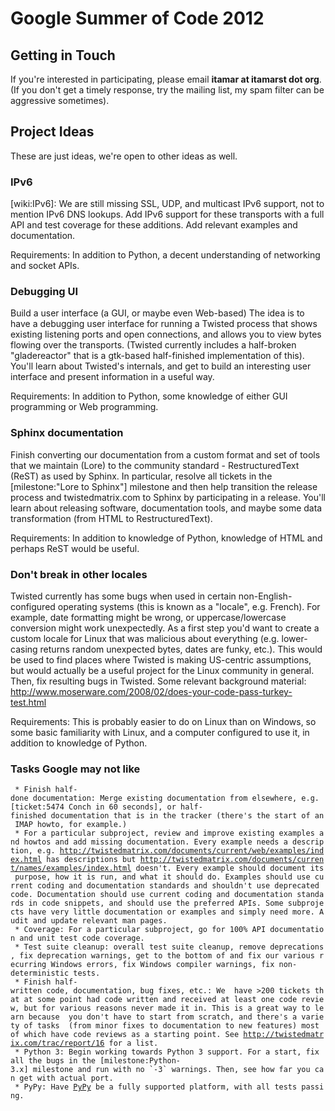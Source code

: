 = Google Summer of Code 2012 =

== Getting in Touch ==
If you're interested in participating, please email '''itamar at itamarst dot org'''. (If you don't get a timely response, try the mailing list, my spam filter can be aggressive sometimes).

== Project Ideas ==

These are just ideas, we're open to other ideas as well.


=== IPv6 ===

[wiki:IPv6]: We are still missing SSL, UDP, and multicast IPv6 support, not to mention IPv6 DNS lookups. Add IPv6 support for these transports with a full API and test coverage for these additions. Add relevant examples and documentation.

Requirements: In addition to Python, a decent understanding of networking and socket APIs.


=== Debugging UI ===

Build a user interface (a GUI, or maybe even Web-based) The  idea is to have a debugging user interface for running a Twisted  process that shows existing listening ports and open connections, and allows you to view bytes flowing over the transports. (Twisted currently includes a half-broken "gladereactor" that is a gtk-based half-finished implementation of this). You'll learn about Twisted's internals, and get to build an interesting user interface and present information in a useful way.

Requirements: In addition to Python, some knowledge of either GUI programming or Web programming.


=== Sphinx documentation ===

Finish converting our documentation from a custom format and set of tools that we maintain (Lore) to the community standard - RestructuredText (ReST) as used by Sphinx. In particular, resolve all tickets in the [milestone:"Lore to Sphinx"] milestone and then help transition the release process and twistedmatrix.com to Sphinx by participating in a release. You'll learn about releasing software, documentation tools, and maybe some data transformation (from HTML to RestructuredText).

Requirements: In addition to knowledge of Python, knowledge of HTML and perhaps ReST would be useful.


=== Don't break in other locales ===

Twisted currently has some bugs when used in certain non-English-configured operating systems (this is known as a "locale", e.g. French). For example, date formatting might be wrong, or uppercase/lowercase conversion might work unexpectedly. As a first step you'd want to create a custom locale for Linux that was malicious about everything (e.g. lower-casing returns random unexpected bytes, dates are funky, etc.). This would be used to find places where Twisted is making US-centric assumptions, but would actually be a useful project for the Linux community in general. Then, fix resulting bugs in Twisted. Some relevant background material: http://www.moserware.com/2008/02/does-your-code-pass-turkey-test.html

Requirements: This is probably easier to do on Linux than on Windows, so some basic familiarity with Linux, and a computer configured to use it, in addition to knowledge of Python.


=== Tasks Google may not like ===

  * Finish half-done documentation: Merge existing documentation from elsewhere, e.g. [ticket:5474 Conch in 60 seconds], or half-finished documentation that is in the tracker (there's the start of an IMAP howto, for example.)
  * For a particular subproject, review and improve existing examples and howtos and add missing documentation. Every example needs a description, e.g. http://twistedmatrix.com/documents/current/web/examples/index.html has descriptions but http://twistedmatrix.com/documents/current/names/examples/index.html doesn't. Every example should document its purpose, how it is run, and what it should do. Examples should use current coding and documentation standards and shouldn't use deprecated code. Documentation should use current coding and documentation standards in code snippets, and should use the preferred APIs. Some subprojects have very little documentation or examples and simply need more. Audit and update relevant man pages.
  * Coverage: For a particular subproject, go for 100% API documentation and unit test code coverage.
  * Test suite cleanup: overall test suite cleanup, remove deprecations, fix deprecation warnings, get to the bottom of and fix our various recurring Windows errors, fix Windows compiler warnings, fix non-deterministic tests.
  * Finish half-written code, documentation, bug fixes, etc.: We  have >200 tickets that at some point had code written and received at least one code review, but for various reasons never made it in. This is a great way to learn because  you don't have to start from scratch, and there's a variety of tasks  (from minor fixes to documentation to new features) most of which have code reviews as a starting point. See http://twistedmatrix.com/trac/report/16 for a list.
  * Python 3: Begin working towards Python 3 support. For a start, fix all the bugs in the [milestone:Python-3.x] milestone and run with no `-3` warnings. Then, see how far you can get with actual port.
  * PyPy: Have [http://pypy.org PyPy] be a fully supported platform, with all tests passing.